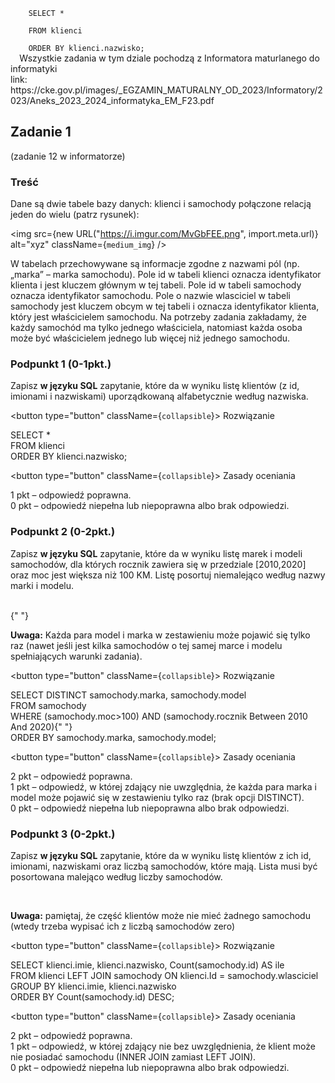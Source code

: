 
<Dropdown title="Rozwiązanie">
  <Code>
    SELECT * <br />
    FROM klienci <br />
    ORDER BY klienci.nazwisko;
  </Code>
</Dropdown>
Wszystkie zadania w tym dziale pochodzą z Informatora maturlanego do informatyki <br />
link:
https://cke.gov.pl/images/_EGZAMIN_MATURALNY_OD_2023/Informatory/2023/Aneks_2023_2024_informatyka_EM_F23.pdf

## Zadanie 1

(zadanie 12 w informatorze)

### Treść

Dane są dwie tabele bazy danych: klienci i samochody połączone relacją jeden do wielu (patrz
rysunek):

<img
  src={new URL("https://i.imgur.com/MvGbFEE.png", import.meta.url)}
  alt="xyz"
  className={`medium_img`}
/>

W tabelach przechowywane są informacje zgodne z nazwami pól (np. „marka” – marka
samochodu). Pole id w tabeli klienci oznacza identyfikator klienta i jest kluczem głównym w tej
tabeli. Pole id w tabeli samochody oznacza identyfikator samochodu. Pole o nazwie wlasciciel
w tabeli samochody jest kluczem obcym w tej tabeli i oznacza identyfikator klienta, który jest
właścicielem samochodu. Na potrzeby zadania zakładamy, że każdy samochód ma tylko
jednego właściciela, natomiast każda osoba może być właścicielem jednego lub więcej niż
jednego samochodu.

### Podpunkt 1 (0-1pkt.)

Zapisz **w języku SQL** zapytanie, które da w wyniku listę klientów (z id, imionami i nazwiskami)
uporządkowaną alfabetycznie według nazwiska.

<button type="button" className={`collapsible`}>
  Rozwiązanie
</button>
<div className={`dropdown_content hlsj`}>
  <p>
    SELECT * <br />
    FROM klienci <br />
    ORDER BY klienci.nazwisko;
  </p>
</div>

<button type="button" className={`collapsible`}>
  Zasady oceniania
</button>
<div className={`dropdown_content`}>
  <p>
    1 pkt – odpowiedź poprawna. <br />0 pkt – odpowiedź niepełna lub niepoprawna
    albo brak odpowiedzi.
  </p>
</div>

### Podpunkt 2 (0-2pkt.)

Zapisz **w języku SQL** zapytanie, które da w wyniku listę marek i modeli samochodów, dla
których rocznik zawiera się w przedziale [2010,2020] oraz moc jest większa niż 100 KM. Listę
posortuj niemalejąco według nazwy marki i modelu.

<br />{" "}

**Uwaga:** Każda para model i marka w zestawieniu może pojawić się tylko raz (nawet jeśli jest
kilka samochodów o tej samej marce i modelu spełniających warunki zadania).

<button type="button" className={`collapsible`}>
  Rozwiązanie
</button>
<div className={`dropdown_content hlsj`}>
  <p>
    SELECT DISTINCT samochody.marka, samochody.model <br />
    FROM samochody <br />
    WHERE (samochody.moc>100) AND (samochody.rocznik Between 2010 And 2020){" "}
    <br />
    ORDER BY samochody.marka, samochody.model;
  </p>
</div>

<button type="button" className={`collapsible`}>
  Zasady oceniania
</button>
<div className={`dropdown_content`}>
  <p>
    2 pkt – odpowiedź poprawna. <br />
    1 pkt – odpowiedź, w której zdający nie uwzględnia, że każda para marka i model
    może pojawić się w zestawieniu tylko raz (brak opcji DISTINCT). <br />0 pkt –
    odpowiedź niepełna lub niepoprawna albo brak odpowiedzi.
  </p>
</div>

### Podpunkt 3 (0-2pkt.)

Zapisz **w języku SQL** zapytanie, które da w wyniku listę klientów z ich id, imionami,
nazwiskami oraz liczbą samochodów, które mają. Lista musi być posortowana malejąco
według liczby samochodów.

<br />

**Uwaga:** pamiętaj, że część klientów może nie mieć żadnego samochodu (wtedy trzeba
wypisać ich z liczbą samochodów zero)

<button type="button" className={`collapsible`}>
  Rozwiązanie
</button>
<div className={`dropdown_content hlsj`}>
  <p>
    SELECT klienci.imie, klienci.nazwisko, Count(samochody.id) AS ile <br />
    FROM klienci LEFT JOIN samochody ON klienci.Id = samochody.wlasciciel <br />
    GROUP BY klienci.imie, klienci.nazwisko <br />
    ORDER BY Count(samochody.id) DESC;
  </p>
</div>

<button type="button" className={`collapsible`}>
  Zasady oceniania
</button>
<div className={`dropdown_content`}>
  <p>
    2 pkt – odpowiedź poprawna. <br />
    1 pkt – odpowiedź, w której zdający nie bez uwzględnienia, że klient może nie
    posiadać samochodu (INNER JOIN zamiast LEFT JOIN). <br />0 pkt – odpowiedź niepełna
    lub niepoprawna albo brak odpowiedzi.
  </p>
</div>
